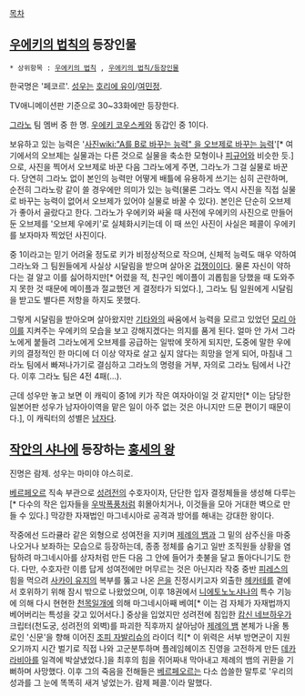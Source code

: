 [[목차]]
== [[우에키의 법칙]]의 등장인물 ==
 * 상위항목 : [[우에키의 법칙]] , [[우에키의 법칙/등장인물]]


한국명은 '페코르'. [[성우]]는 [[호리에 유이]]/[[여민정]].

TV애니메이션판 기준으로 30~33화에만 등장한다.

[[그라노]] 팀 멤버 중 한 명. [[우에키 코우스케]]와 동갑인 중 1이다.

보유하고 있는 능력은 '[[사진]][[wiki:"A를 B로 바꾸는 능력" 을 오브제로 바꾸는 능력]]'[* 여기에서의 오브제는 실물과는 다른 것으로 실물을 축소한 모형이나 [[피규어]]와 비슷한 듯.]으로, 사진을 찍어서 오브제로 바꾼 다음 그라노에게 주면, 그라노가 그걸 실물로 바꾼다. 당연히 그라노 없이 본인의 능력만 어떻게 배틀에 유용하게 쓰기는 심히 곤란하며, 순전히 그라노랑 같이 쓸 경우에만 의미가 있는 능력(물론 그라노 역시 사진을 직접 실물로 바꾸는 능력이 없어서 오브제가 있어야 실물로 바꿀 수 있다). 본인은 단순히 오브제가 좋아서 골랐다고 한다. 그라노가 우에키와 싸울 때 사전에 우에키의 사진으로 만들어 둔 오브제를 '오브제 우에키'로 실체화시키는데 이 때 쓰인 사진이 사실은 페콜이 우에키를 보자마자 찍었던 사진이다.

중 1이라고는 믿기 어려울 정도로 키가 비정상적으로 작으며, 신체적 능력도 매우 약하여 그라노와 그 팀원들에게 사실상 시달림을 받으며 살아온 [[겁쟁이]]이다. 물론 자신이 약하다는 걸 알고 이를 싫어하지만[* 어렸을 적, 친구인 메이플이 괴롭힘을 당했을 때 도와주지 못한 것 때문에 메이플과 절교했던 게 결정타가 되었다.], 그라노 팀 일원에게 시달림을 받고도 별다른 저항을 하지도 못했다.

그렇게 시달림을 받아오며 살아왔지만 [[기타]]와의 싸움에서 능력을 모르고 있었던 [[모리 아이]]를 지켜주는 우에키의 모습을 보고 강해지겠다는 의지를 품게 된다. 얼마 안 가서 그라노에게 붙들려 그라노에게 오브제를 공급하는 일밖에 못하게 되지만, 도중에 말한 우에키의 결정적인 한 마디에 더 이상 약자로 살고 싶지 않다는 희망을 얻게 되어, 마침내 그라노 팀에서 빠져나가기로 결심하고 그라노의 명령을 거부, 자의로 그라노 팀에서 나간다. 이후 그라노 팀은 4전 4패(…).


근데 성우만 놓고 보면 이 캐릭이 중1에 키가 작은 여자아이일 것 같지만[* 이는 담당한 일본어판 성우가 남자아이역을 맡은 일이 아주 없는 것은 아니지만 드문 편이기 때문이다.], 이 캐릭터의 성별은 [[남자]]다.

== [[작안의 샤나]]에 등장하는 [[홍세의 왕]] ==
진명은 람제. 성우는 마미야 야스히로.

[[베르페오르]] 직속 부관으로 [[성려전]]의 수호자이자, 단단한 입자 결정체들을 생성해 다루는[* 다수의 작은 입자들을 [[우박]][[폭풍]]처럼 휘몰아치거나, 이것들을 모아 거대한 벽으로 만들 수 있다.] 막강한 자재법인 마그네시아로 공격과 방어를 해내는 강대한 왕이다.

작중에선 드라큘라 같은 외형으로 성여전을 지키며 [[제례의 뱀]]과 그 밑의 삼주신을 마중나오거나 보좌하는 모습으로 등장하는데, 종종 정체를 숨기고 일반 조직원들 상황을 염탐하려 마그네시아를 상자처럼 만든 다음 그 안에 들어가 촛불을 달고 돌아다니기도 한다. 다만, 수호자란 이름 답게 성여전에만 머무르는 것은 아닌지라 작중 중반 [[피레스]]의 힘을 먹으려 [[사카이 유지]]의 복부를 뚫고 나온 [[은]]을 진정시키고자 외출한 [[헤카테]]를 곁에서 호위하기 위해 잠시 밖으로 나왔었으며, 이후 18권에서 [[니에토노노샤나]]의 특수 기능에 의해 다시 현현한 [[천목일개]]에 의해 마그네시아째 베여[* 이는 검 자체가 자재법까지 베어버리는 특성을 갖고 있어서다.] 중상을 입었지만 성려전에 침입한 [[캄신 네브하우]]가 크립터(천도궁, 성려전의 외벽)를 파괴한 직후까지 살아남아 [[제례의 뱀]] 본체가 나올 통로인 '신문'을 향해 이어진 [[조피 자발리슈]]의 라이더 킥[* 이 위력은 서부 방면군이 지원 오기까지 시간 벌기로 직접 나와 고군분투하며 플레임헤이즈 진영을 고전하게 만든 [[데카라비아]]를 일격에 박살냈었다.]을 최후의 힘을 쥐어짜내 막아내고  제례의 뱀의 귀환을 기뻐하며 사망했다. 이후 그의 죽음을 전해들은 [[베르페오르]]는 다소 씁쓸한 말투로 '우리의 성과를 그 눈에 똑똑히 새겨 넣었는가. 람제 페콜.'이라 말했다.
